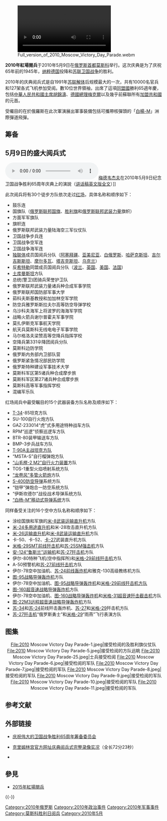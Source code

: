 {{Unreferenced|time=2015-05-10T13:27:48+00:00}} 
{{NoteTA |G1=  地名 |G2 = PP}}
{{Infobox recurring event
|Event_Name     = 2010年紅場阅兵
|图像     = Moscow Victory Day 65th anniversary logo.png
|Caption  = 纪念活动标志
|Leader         = [[俄罗斯总统|俄罗斯总统]]：[[德米特里·梅德韦杰夫|德米特里·梅德韦杰夫]]
|Master         = 
|founder_title  = 
|founder_name   = 
|Participants   = 特邀嘉宾、各国外宾与观礼群众
|country        = {{RUS}}
|Location       = [[莫斯科|莫斯科]][[克里姆林宮|克里姆林宮]]、[[紅場|紅場]]
|Date           = 2010年5月9日（[[勝利日_(5月9日)|卫国战争胜利]]）
|Result         = 
|URL            = 
}}
[[File:Full_version_of_2010_Moscow_Victory_Day_Parade.webm|thumb]]

'''2010年紅場閱兵'''于2010年5月9日在[[俄罗斯|俄罗斯]][[首都|首都]][[莫斯科|莫斯科]]举行。这次庆典是为了庆祝65年前的1945年，[[纳粹德国|纳粹德国]]投降和[[苏联|苏联]][[蘇德戰爭|卫国战争]]的胜利。

2010年的庆典阅兵式是自1991年[[苏联解体|苏联解体]]后规模最大的一次，共有10000名官兵和127架各式飞机参加受阅。數10位世界領袖，出席了這項[[同盟國|同盟國]]勝利65週年慶，包括[[中華人民共和國主席|中華人民共和國主席]][[胡錦濤|胡錦濤]]、[[德國總理|德國總理]][[梅克爾|梅克爾]]以及幾乎前蘇聯所有[[苏联加盟共和国|加盟共和國]]的元首。

受囑目的在於俄羅斯在此次軍演展出軍事裝備包括可攜帶核彈頭的「[[白楊-M|白楊-M]]」洲際彈道飛彈。

== 筹备 ==
== 5月9日的盛大阅兵式 ==
[[File:Dmitry_Medvedev_speech_65th_Victory_Day_Parade_2010.ogg|thumb]][[德米特里·阿纳托利耶维奇·梅德韦杰夫|梅德韦杰夫]]在2010年5月9日纪念卫国战争胜利65周年庆典上的演說（[http://eng.kremlin.ru/speeches/2010/05/09/1032_type127286_225909.shtml 讲话稿英文版全文]{{dead link|date=十一月 2017 |bot=InternetArchiveBot }}）]]

此次阅兵将有30个徒步方队依次走过[[红场|红场]]，具体名称和顺序如下：
* 鼓乐连
* 国旗队（[[俄罗斯联邦国旗|俄罗斯联邦国旗]]、[[胜利旗|胜利旗]]和[[俄罗斯联邦武装力量|俄罗斯联邦武装力量]]旗帜）
* 方面军军旗队
* 旗帜连
* 俄罗斯联邦武装力量陆海空三军仪仗队
* 卫国战争步兵连
* 卫国战争空军连
* 卫国战争海军连
* [[独联体|独联体]]成员国阅兵分队（[[阿塞拜疆|阿塞拜疆]]、[[亚美尼亚|亚美尼亚]]、[[白俄罗斯|白俄罗斯]]、[[哈萨克斯坦|哈萨克斯坦]]、[[吉尔吉斯斯坦|吉尔吉斯斯坦]]、[[摩尔多瓦|摩尔多瓦]]、[[塔吉克斯坦|塔吉克斯坦]]、[[乌克兰|乌克兰]]）
* 反[[希特勒|希特勒]]同盟成员国阅兵分队（[[波兰|波兰]]、[[英国|英国]]、[[美国|美国]]、[[法国|法国]]）
* [[土库曼斯坦|土库曼斯坦]]方队
* 总统(警卫)团骑兵荣誉护卫队
* 俄罗斯联邦武装力量诸兵种合成军事学院
* 俄罗斯联邦国防部军事大学
* 茹科夫斯基教授和加加林空军学院
* 防空兵雅罗斯斯拉夫尔高等防空导弹学校
* 乌沙科夫海军上将波罗的海海军学院
* 战略火箭兵谢尔普霍夫军事学院
* 莫扎伊斯克军事航天学院
* 航天兵莫斯科无线电电子军事学院
* 马尔格洛夫梁赞高等空降兵指挥学校
* 空降兵第331伞降团阅兵分队
* 莫斯科边防学院
* 俄罗斯内务部内卫部队营
* 俄罗斯紧急情况部民防学院
* 俄罗斯特种建设军事技术大学
* 莫斯科军区第5诸兵种合成摩步旅
* 莫斯科军区第27诸兵种合成摩步旅
* 莫斯科高等军事指挥学校
* 混编军乐队

红场阅兵中最受瞩目的15个武器装备方队名称及顺序如下：
* [[T-34坦克|T-34]]-85坦克方队
* SU-100自行火炮方队
* GAZ-233014“虎”式多用途特种战车方队
* RPM“巡逻”侦察巡逻车方队
* BTR-80装甲输送车方队
* BMP-3步兵战车方队
* [[T-90主战坦克|T-90A主战坦克方队]]
* “MSTA-S”自行榴弹炮方队
* [[SA-11导弹|“山毛榉-2 M2”自行火力装置]]方队
* TOS-1重型火焰喷射系统方队
* [[BM-30火箭炮|“龙卷风”多管火箭炮]]方队
* [[S-400导弹|S-400防空导弹]]系统方队
* “铠甲”弹炮合一防空系统方队
* “伊斯坎德尔”战役战术导弹系统方队
* [[白杨-M洲际弹道导弹|“白杨-M”移动式导弹系统]]方队
同样备受关注的16个空中方队名称和顺序如下：
* 涂绘国旗和军旗的[[米-8直升机|米-8武装运输直升机]]方队
* [[Mi-24雌鹿直升机|米-24多用途直升机]]和米-28攻击直升机方队
* [[米-26直升机|米-26运输直升机]]和[[米-8直升机|米-8武装运输直升机]]方队
* 卡-50、卡-52、[[卡-27|卡-27]]武装直升机方队
* [[米格-29|米格-29SMT前线歼击机]]和[[苏-25|苏-25SM强击机]]方队
* [[安-124|安-124“鲁斯兰”运输机]]和[[苏-27|苏-27歼击机]]方队
* 伊尔-80特种飞机(空中指挥所)和[[米格-29|米格-29前线歼击机]]方队
* A-50预警机和[[苏-27|苏-27前线歼击机]]方队
* 伊尔-78空中加油机、[[苏-24|苏-24前线轰炸机]]和雅克-130高级教练机方队
* [[图-95|图-95战略导弹轰炸机]]方队
* 伊尔-78空中加油机、[[图-95|图-95战略导弹轰炸机]]和[[米格-29|米格-29前线歼击机方队]]
* [[图-160|图-160超音速战略导弹轰炸机]]方队
* 伊尔-78空中加油机、[[图-160|图-160战略导弹轰炸机]]和[[米格-31|米格-31超音速歼击截击机]]方队
* [[图-22M|图-22M3远程超音速战略导弹轰炸机]]方队
* [[苏-34|苏-34]]和[[苏-24|苏-24]]前线歼击轰炸机、[[苏-27|苏-27]]和[[米格-29|米格-29]]歼击机方队
* [[苏-27|苏-27歼击机]]“俄罗斯勇士”和[[米格-29|米格-29]]“雨燕”飞行表演方队

== 图集 ==
<center>
<gallery perrow=3 heights=200 widths=200>
File:2010 Moscow Victory Day Parade-1.jpeg|接受检阅的{{俄罗斯国旗}}及胜利旗仪仗队
File:2010 Moscow Victory Day Parade-5.jpeg|接受检阅的方队远眺
File:2010 Moscow Victory Day Parade-25.jpeg|{{俄罗斯联邦武装力量}}士兵接受检阅
File:2010 Moscow Victory Day Parade-6.jpeg|接受检阅的{{美国}}军队
File:2010 Moscow Victory Day Parade-7.jpeg|接受检阅的{{波兰}}军队
File:2010 Moscow Victory Day Parade-8.jpeg|接受检阅的{{亚美尼亚}}军队
File:2010 Moscow Victory Day Parade-9.jpeg|接受检阅的{{阿塞拜疆}}军队
File:2010 Moscow Victory Day Parade-10.jpeg|接受检阅的{{英国}}军队
File:2010 Moscow Victory Day Parade-11.jpeg|接受检阅的{{土库曼斯坦}}军队
</gallery>
</center>

== 参考文献 ==
{{Reflist}}

== 外部链接 ==
{{Commonscat|2010 Moscow Victory Day Parade}}
* {{en icon}}{{ru icon}}{{fr icon}}{{de icon}}[http://www.may9.ru/ 庆祝伟大的卫国战争胜利65周年筹备委员会]{{Wayback|url=http://www.may9.ru/ |date=20210114134820 }}
* {{ru icon}}[https://web.archive.org/web/20100512123424/http://news.kremlin.ru/video/404 克里姆林宫官方网址庆典阅兵式完整录像实况]（全长72分23秒）
* {{ru icon}}{{youku|XMzAwMjE3MjI4|2010年俄罗斯庆祝卫国战争胜利65周年阅兵☆}}

== 參見 ==
* [[2015年紅場閱兵|2015年紅場閱兵]]

{{-}}
{{莫斯科胜利日阅兵}}
{{Portal bar|第二次世界大战|苏联|俄罗斯}}
[[Category:2010年俄罗斯|Category:2010年俄罗斯]]
[[Category:2010年政治事件|Category:2010年政治事件]]
[[Category:2010年军事事件|Category:2010年军事事件]]
[[Category:莫斯科胜利日阅兵|Category:莫斯科胜利日阅兵]]
[[Category:2010年5月|Category:2010年5月]]